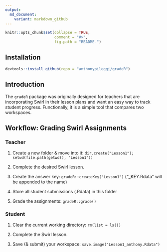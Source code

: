 ```yaml
---
output:
  md_document:
    variant: markdown_github
---
```


```r
knitr::opts_chunk$set(collapse = TRUE,
                      comment = "#>",
                      fig.path = "README-")
```


## Installation
```r
devtools::install_github(repo = "anthonypileggi/gradeR")
```

## Introduction
The `gradeR` package was originally designed for teachers that are incorporating Swirl in their lesson plans and want an easy way to track student progress.  Functionally, it is a simple tool that compares two workspaces.

## Workflow: Grading Swirl Assignments

### Teacher

1. Create a new folder & move into it: `dir.create("Lesson1"); setwd(file.path(getwd(), "Lesson1"))`

2. Complete the desired Swirl lesson.

3. Create the answer key: `gradeR::createKey("Lesson1")` ("_KEY.Rdata" will be appended to the name)

4. Store all student submissions (.Rdata) in this folder

5. Grade the assignments: `gradeR::grade()`

### Student

1. Clear the current working directory: `rm(list = ls())`

2. Complete the Swirl lesson.

3. Save (& submit) your workspace: `save.image("Lesson1_anthony.Rdata")`
